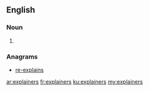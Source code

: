 ==English==

===Noun===
{{head|en|plural}}

# {{plural of|explainer|lang=en}}

===Anagrams===
* [[re-explains#English|re-explains]]

[[ar:explainers]]
[[fr:explainers]]
[[ku:explainers]]
[[my:explainers]]